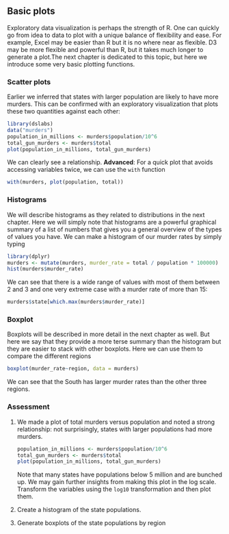 ## Basic plots

Exploratory data visualization is perhaps the strength of R. One can quickly go from idea to data to plot with a unique balance of flexibility and ease. For example, Excel may be easier than R but it is no where near as flexible. D3 may be more flexible and powerful than R, but it takes much longer to generate a plot.The next chapter is dedicated to this topic, but here we introduce some very basic plotting functions.

### Scatter plots

Earlier we inferred that states with larger population are likely to have more murders. This can be confirmed with an exploratory visualization that plots these two quantities against each other:

```r
library(dslabs)
data("murders")
population_in_millions <- murders$population/10^6
total_gun_murders <- murders$total
plot(population_in_millions, total_gun_murders)
```

We can clearly see a relationship.
**Advanced**: For a quick plot that avoids accessing variables twice, we can use the `with` function
```r
with(murders, plot(population, total))
```


### Histograms

We will describe histograms as they related to distributions in the next chapter. Here we will simply note that histograms are a powerful graphical summary of a list of numbers that gives you a general overview of the types of values you have. We can make a histogram of our murder rates by simply typing

```r
library(dplyr)
murders <- mutate(murders, murder_rate = total / population * 100000)
hist(murders$murder_rate)
```

We can see that there is a wide range of values with most of them between 2 and 3 and one very extreme case with a murder rate of more than 15:

```r
murders$state[which.max(murders$murder_rate)]
```

### Boxplot

Boxplots will be described in more detail in the next chapter  as well. But here we say that they provide a more terse summary than the histogram but they are easier to stack with other boxplots. Here we can use them to compare the different regions

```r
boxplot(murder_rate~region, data = murders)
```

We can see that the South has larger murder rates than the other three regions.


### Assessment


1. We made a plot of total murders versus population and noted a strong relationship: not surprisingly, states with larger populations had more murders.

    ```r
    population_in_millions <- murders$population/10^6
    total_gun_murders <- murders$total
    plot(population_in_millions, total_gun_murders)
    ```

    Note that many states have populations below 5 million and are bunched up. We may gain further insights from making this plot in the log scale. Transform the variables using the `log10` transformation and then plot them.

  
2. Create a histogram of the state populations.

3. Generate boxplots of the state populations by region

    